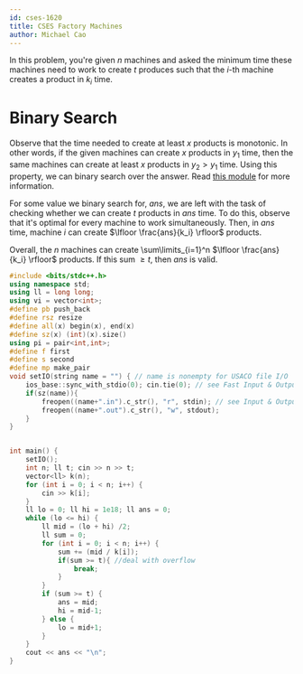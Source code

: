```yaml
---
id: cses-1620
title: CSES Factory Machines
author: Michael Cao
---
```


In this problem, you're given $n$ machines and asked the minimum time these machines need to work to create $t$ produces such that the $i$-th machine creates a product in $k_i$ time.

# Binary Search

Observe that the time needed to create at least $x$ products is monotonic. In other words, if the given machines can create $x$ products in $y_1$ time, then the same machines can create at least $x$ products in $y_2 > y_1$ time. Using this property, we can binary search over the answer. Read [this module](/silver/binary-search-ans) for more information.

For some value we binary search for, $ans$, we are left with the task of checking whether we can create $t$ products in $ans$ time. To do this, observe that it's optimal for every machine to work simultaneously. Then, in $ans$ time, machine $i$ can create $\lfloor \frac{ans}{k_i} \rfloor$ products. 

Overall, the $n$ machines can create ‎‎\sum\limits_{i=1}^n $\lfloor \frac{ans}{k_i} \rfloor$ products. If this sum $\geq t$, then $ans$ is valid.

```cpp
#include <bits/stdc++.h>
using namespace std;
using ll = long long;
using vi = vector<int>;
#define pb push_back
#define rsz resize
#define all(x) begin(x), end(x)
#define sz(x) (int)(x).size()
using pi = pair<int,int>;
#define f first
#define s second
#define mp make_pair
void setIO(string name = "") { // name is nonempty for USACO file I/O
    ios_base::sync_with_stdio(0); cin.tie(0); // see Fast Input & Output
    if(sz(name)){
        freopen((name+".in").c_str(), "r", stdin); // see Input & Output
        freopen((name+".out").c_str(), "w", stdout);
    }
}


int main() {
    setIO(); 
    int n; ll t; cin >> n >> t;
    vector<ll> k(n);
    for (int i = 0; i < n; i++) {
        cin >> k[i];
    }        
    ll lo = 0; ll hi = 1e18; ll ans = 0;
    while (lo <= hi) {
        ll mid = (lo + hi) /2;
        ll sum = 0;
        for (int i = 0; i < n; i++) {
            sum += (mid / k[i]);
            if(sum >= t){ //deal with overflow
                break;
            }
        }
        if (sum >= t) {
            ans = mid;
            hi = mid-1;
        } else {
            lo = mid+1;
        }
    }
    cout << ans << "\n";
}
```